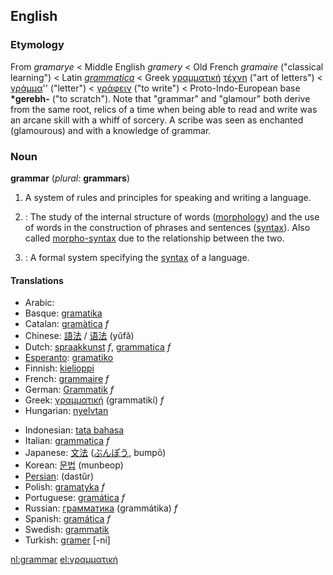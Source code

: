 ==English==
{{wikipedia}}
===Etymology===
From ''gramarye'' < Middle English ''gramery'' < Old French ''gramaire'' ("classical learning") < Latin ''[[grammatica]]'' < Greek [[γραμματική]] [[τέχνη]] ("art of letters") < [[γράμμα]]'' ("letter") < [[γράφειν]] ("to write") < Proto-Indo-European base '''*gerebh-''' ("to scratch").
Note that "grammar" and "glamour" both derive from the same root, relics of a time when being able to read and write was an arcane skill with a whiff of sorcery. A scribe was seen as enchanted (glamourous) and with a knowledge of grammar.

===Noun===
'''grammar''' (''plural:'' '''grammars''')

# A system of rules and principles for speaking and writing a language.
#{{linguistics}}: The study of the internal structure of words ([[morphology]]) and the use of words in the construction of phrases and sentences ([[syntax]]). Also called [[morpho-syntax]] due to the relationship between the two.
#{{comptheory}}: A formal system specifying the [[syntax]] of a language.

====Translations====
{{top}}
*Arabic: {{ARchar|[[قواعد|قَوَاعِد]]}} {{IPAchar|(qawáːʕed)}}
*Basque: [[gramatika]]
*Catalan: [[gramàtica]] ''f''
*Chinese: [[語法]] / [[语法]] (yǔfǎ)
*Dutch: [[spraakkunst]] ''f'', [[grammatica]] ''f''
*[[Esperanto]]: [[gramatiko]]
*Finnish: [[kielioppi]]
*French: [[grammaire]] ''f''
*German: [[Grammatik]] ''f''
*Greek: [[γραμματική]] (grammatikí) ''f''
*Hungarian: [[nyelvtan]]
{{mid}}
*Indonesian: [[tata bahasa]]
*Italian: [[grammatica]] ''f''
*Japanese: [[文法]] ([[ぶんぽう]], bumpō)
*Korean: [[문법]] (munbeop)
*[[Persian]]: {{FAchar|[[دستور]]}} (dastûr)
*Polish: [[gramatyka]] ''f''
*Portuguese: [[gramática]] ''f''
*Russian: [[грамматика]] (grammátika) ''f''
*Spanish: [[gramática]] ''f''
*Swedish: [[grammatik]]
*Turkish: [[gramer]] [-ni]
{{bottom}}

[[nl:grammar]]
[[el:γραμματική]]